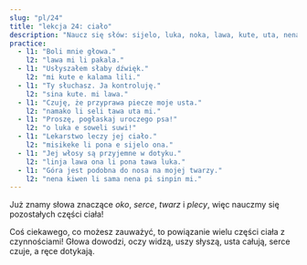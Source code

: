 ```yaml
---
slug: "pl/24"
title: "lekcja 24: ciało"
description: "Naucz się słów: sijelo, luka, noka, lawa, kute, uta, nena, palisa, linja!"
practice:
  - l1: "Boli mnie głowa."
    l2: "lawa mi li pakala."
  - l1: "Usłyszałem słaby dźwięk."
    l2: "mi kute e kalama lili."
  - l1: "Ty słuchasz. Ja kontroluję."
    l2: "sina kute. mi lawa."
  - l1: "Czuję, że przyprawa piecze moje usta."
    l2: "namako li seli tawa uta mi."
  - l1: "Proszę, pogłaskaj uroczego psa!"
    l2: "o luka e soweli suwi!"
  - l1: "Lekarstwo leczy jej ciało."
    l2: "misikeke li pona e sijelo ona."
  - l1: "Jej włosy są przyjemne w dotyku."
    l2: "linja lawa ona li pona tawa luka."
  - l1: "Góra jest podobna do nosa na mojej twarzy."
    l2: "nena kiwen li sama nena pi sinpin mi."
---
```



Już znamy słowa znaczące *oko*, *serce*, *twarz* i *plecy*, więc nauczmy się pozostałych części ciała!

<List>
  <Word sl="lawa" m="głowa; prowadzić" />
  <Word sl="kute" m="ucho; słyszeć" />
  <Word sl="nena" m="wybrzuszenie, np. nos, wzgórze, pierś" />
  <Word sl="uta" m="usta, wargi; całować, gryźć" />
  <Word sl="sijelo" m="ciało" />
  <Word sl="luka" m="ręka, ramię; dotykać" />
  <Word sl="noka" m="stopa, noga" />
  <Word sl="palisa" m="coś długiego i twardego, np. gałąź, pręt, laska" />
  <Word sl="linja" m="coś długiego i giętkiego, np. sznur, lina" />
</List>

Coś ciekawego, co możesz zauważyć, to powiązanie wielu części ciała z czynnościami! Głowa dowodzi, oczy widzą, uszy słyszą, usta całują, serce czuje, a ręce dotykają.

<List>
    <Sentence sl="mi wile suli e linja lawa mi." m="Chcę zapuścić włosy." />
  <Sentence sl="jan lawa mi li kute e toki ike mi." m="Mój szef usłyszał, że gadam za dużo." />
  <Sentence sl="ilo lukin li pana e sitelen ante." m="Lustro pokazuje odwrócony obraz." />
  <Sentence sl="sijelo mi li wile e lape." m="Moje ciało potrzebuje odpoczynku." />
  <Sentence sl="palisa luka mi li suli. palisa noka mi li lili." m="Moje palce u rąk są większe niż palce u stóp." />
</List>

<Practice exercises={frontmatter.practice} />
